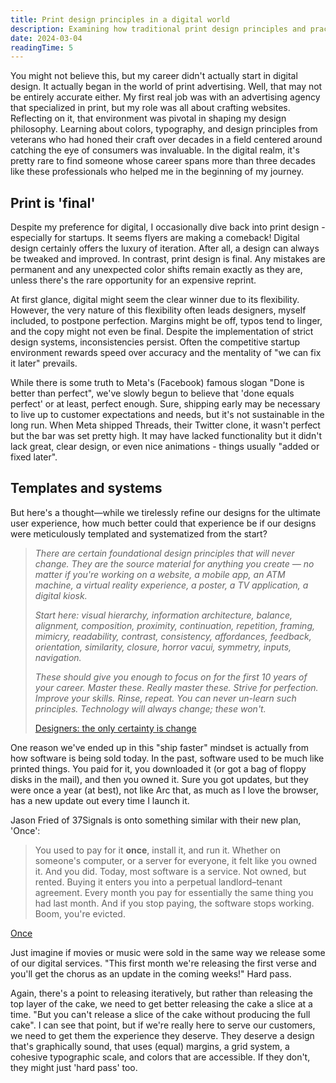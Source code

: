 ```yaml
---
title: Print design principles in a digital world
description: Examining how traditional print design principles and practices can inform and improve modern digital design, with insights from my early career in print advertising.
date: 2024-03-04
readingTime: 5
---
```


You might not believe this, but my career didn't actually start in digital design. It actually began in the world of print advertising. Well, that may not be entirely accurate either. My first real job was with an advertising agency that specialized in print, but my role was all about crafting websites. Reflecting on it, that environment was pivotal in shaping my design philosophy. Learning about colors, typography, and design principles from veterans who had honed their craft over decades in a field centered around catching the eye of consumers was invaluable. In the digital realm, it's pretty rare to find someone whose career spans more than three decades like these professionals who helped me in the beginning of my journey.

## Print is 'final'

Despite my preference for digital, I occasionally dive back into print design - especially for startups. It seems flyers are making a comeback! Digital design certainly offers the luxury of iteration. After all, a design can always be tweaked and improved. In contrast, print design is final. Any mistakes are permanent and any unexpected color shifts remain exactly as they are, unless there's the rare opportunity for an expensive reprint.

At first glance, digital might seem the clear winner due to its flexibility. However, the very nature of this flexibility often leads designers, myself included, to postpone perfection. Margins might be off, typos tend to linger, and the copy might not even be final. Despite the implementation of strict design systems, inconsistencies persist. Often the competitive startup environment rewards speed over accuracy and the mentality of "we can fix it later" prevails.

While there is some truth to Meta's (Facebook) famous slogan "Done is better than perfect", we've slowly begun to believe that 'done equals perfect' or at least, perfect enough. Sure, shipping early may be necessary to live up to customer expectations and needs, but it's not sustainable in the long run. When Meta shipped Threads, their Twitter clone, it wasn't perfect but the bar was set pretty high. It may have lacked functionality but it didn't lack great, clear design, or even nice animations - things usually "added or fixed later". 

## Templates and systems

But here's a thought—while we tirelessly refine our designs for the ultimate user experience, how much better could that experience be if our designs were meticulously templated and systematized from the start?

> *There are certain foundational design principles that will never change. They are the source material for anything you create — no matter if you're working on a website, a mobile app, an ATM machine, a virtual reality experience, a poster, a TV application, a digital kiosk.*
> 
> *Start here: visual hierarchy, information architecture, balance, alignment, composition, proximity, continuation, repetition, framing, mimicry, readability, contrast, consistency, affordances, feedback, orientation, similarity, closure, horror vacui, symmetry, inputs, navigation.*
> 
> *These should give you enough to focus on for the first 10 years of your career. Master these. Really master these. Strive for perfection. Improve your skills. Rinse, repeat. You can never un-learn such principles. Technology will always change; these won't.*
> 
> [Designers: the only certainty is change](https://uxdesign.cc/designers-the-only-certainty-is-change-930a2af62ad)

One reason we've ended up in this "ship faster" mindset is actually from how software is being sold today. In the past, software used to be much like printed things. You paid for it, you downloaded it (or got a bag of floppy disks in the mail), and then you owned it. Sure you got updates, but they were once a year (at best), not like Arc that, as much as I love the browser, has a new update out every time I launch it. 

Jason Fried of 37Signals is onto something similar with their new plan, 'Once': 

> You used to pay for it **once**, install it, and run it. Whether on someone's computer, or a server for everyone, it felt like you owned it. And you did.
Today, most software is a service. Not owned, but rented. Buying it enters you into a perpetual landlord–tenant agreement. Every month you pay for essentially the same thing you had last month. And if you stop paying, the software stops working. Boom, you're evicted.
>
[Once](https://once.com/)
> 

Just imagine if movies or music were sold in the same way we release some of our digital services. "This first month we're releasing the first verse and you'll get the chorus as an update in the coming weeks!" Hard pass. 

Again, there's a point to releasing iteratively, but rather than releasing the top layer of the cake, we need to get better releasing the cake a slice at a time. "But you can't release a slice of the cake without producing the full cake". I can see that point, but if we're really here to serve our customers, we need to get them the experience they deserve. They deserve a design that's graphically sound, that uses (equal) margins, a grid system, a cohesive typographic scale, and colors that are accessible. If they don't, they might just 'hard pass' too.